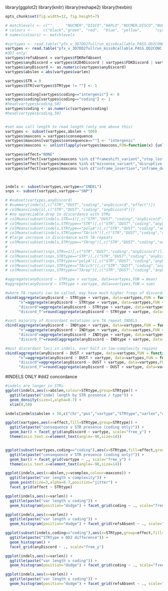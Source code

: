 library(ggplot2)
library(knitr)
library(reshape2)
library(hexbin)
```r
opts_chunk$set(fig.width=12, fig.height=7)

# matchlevels <- c("",     "NUCMER","DISCO","HAPLO","NUCMER,DISCO","NUCMER,HAPLO","DISCO,HAPLO","NUCMER,DISCO,HAPLO")
# colours <-     c("black","green", "red",  "blue", "yellow",      "cyan",        "magenta",     "white")
# names(colours) <- matchlevels

``` 

```r
#vartypes <- read.table("pfx_v_3D7DD2fullrun_miss0callable.PASS.DD2CONC.R3.varClass.txt",stringsAsFactors = F,sep='\t',header=T)
vartypes <- read.table("pfx_v_3D7DD2fullrun_miss0callable.PASS.DD2CONC.VARCLASS.varClass.txt",stringsAsFactors = F,sep='\t',header=T)
#3D7 only:
vartypes$refsAbsent = vartypes$FDKRefAbsent
vartypes$anyDiscord = vartypes$X2D4Discord | vartypes$FDKDiscord | vartypes$FDK2D4Incons
vartypes$anyDiscord <- as.numeric(vartypes$anyDiscord)
vartypes$abslen = abs(vartypes$varlen)

vartypes$STR = 0
vartypes$STR[vartypes$STRtype != ""] <- 1

vartypes$coding[vartypes$coding=="intergenic"] <- 0
vartypes$coding[vartypes$coding=="coding"] <- 1
#head(vartypes$coding,50)
vartypes$coding <- as.numeric(vartypes$coding)
#head(vartypes$coding,50)


#set max call length to read length (only one above this)
vartypes <- subset(vartypes,abslen < 500)
vartypes$maxcons = vartypes$consequence
vartypes$maxcons[vartypes$consequence==""] <- "intergenic"
vartypes$maxcons <- unlist(lapply(vartypes$maxcons,FUN=function(x) {unlist(strsplit(x,split ='&'))[[1]]}))

vartypes$effect="NONE"
vartypes$effect[vartypes$maxcons %in% c("frameshift_variant","stop_lost","start_lost","stop_gained","exon_loss_variant")] <- "NONSENSE"
vartypes$effect[vartypes$maxcons %in% c("missense_variant","disruptive_inframe_insertion","disruptive_inframe_deletion","splice_region_variant")] <- "MISSENSE"
vartypes$effect[vartypes$maxcons %in% c("inframe_insertion","inframe_deletion","synonymous_variant","intergenic","intragenic_variant","non_coding_exon_variant")] <- "NEUTRAL"

                           

indels <- subset(vartypes,vartype=="INDEL")
snps <- subset(vartypes,vartype=="SNP")
```

```r
# #subset(vartypes,anyDiscord)
# #summary(indels[,c("STR","DUST","coding","anyDiscord","effect")])
# colMeans(indels[,c("STR","DUST","coding","anyDiscord")])
# #no appreciable drop in discordance with STRs
# colMeans(subset(indels,STR==1)[,c("STR","DUST","coding","anyDiscord")])
# colMeans(subset(indels,STRtype=="STR")[,c("STR","DUST","coding","anyDiscord")])
# colMeans(subset(indels,STRtype=="polyA")[,c("STR","DUST","coding","anyDiscord")])
# colMeans(subset(indels,STRtype=="TArich")[,c("STR","DUST","coding","anyDiscord")])
# #large increase in discordance with TA-repeats
# colMeans(subset(indels,STRtype=="TArep")[,c("STR","DUST","coding","anyDiscord")])
# 
# colMeans(subset(snps,STR==1)[,c("STR","DUST","coding","anyDiscord")])
# colMeans(subset(snps,STRtype=="STR")[,c("STR","DUST","coding","anyDiscord")])
# colMeans(subset(snps,STRtype=="polyA")[,c("STR","DUST","coding","anyDiscord")])
# colMeans(subset(snps,STRtype=="TArich")[,c("STR","DUST","coding","anyDiscord")])
# colMeans(subset(snps,STRtype=="TArep")[,c("STR","DUST","coding","anyDiscord")])

```


```r

#aggregate(anyDiscord ~ STRtype + vartype, data=vartypes,FUN = mean)
#aggregate(anyDiscord ~ STRtype + vartype, data=vartypes,FUN = sum)

#where TA-repeats can be called, may have much higher freqs of discordance?
cbind(aggregate(anyDiscord ~ STRtype + vartype, data=vartypes,FUN = function(x) {sum(!is.na(x))})[,1:2],
      "n"=aggregate(anyDiscord ~ STRtype + vartype, data=vartypes,FUN = function(x) {sum(!is.na(x))})[,3],
      "discord"=aggregate(anyDiscord ~ STRtype + vartype, data=vartypes,FUN = sum)[,3],
      "discord_f"=round(aggregate(anyDiscord ~ STRtype + vartype, data=vartypes,FUN = mean)[,"anyDiscord"],3))

#vast majority of discordant mutations are TA repeat INDELS
cbind(aggregate(anyDiscord ~ INDtype + vartype, data=vartypes,FUN = function(x) {sum(!is.na(x))})[,1:2],
      "n"=aggregate(anyDiscord ~ INDtype + vartype, data=vartypes,FUN = function(x) {sum(!is.na(x))})[,3],
      "discord"=aggregate(anyDiscord ~ INDtype + vartype, data=vartypes,FUN = sum)[,3],
      "discord_f"=round(aggregate(anyDiscord ~ INDtype + vartype, data=vartypes,FUN = mean)[,"anyDiscord"],3))

#most discordant loci in indels, over half in low-complexity regions
cbind(aggregate(anyDiscord ~ DUST + vartype, data=vartypes,FUN = function(x) {sum(!is.na(x))})[,1:2],
      "n"=aggregate(anyDiscord ~ DUST + vartype, data=vartypes,FUN = function(x) {sum(!is.na(x))})[,3],
      "discord"=aggregate(anyDiscord ~ DUST + vartype, data=vartypes,FUN = sum)[,3],
      "discord_f"=round(aggregate(anyDiscord ~ DUST + vartype, data=vartypes,FUN = mean)[,"anyDiscord"],3))


```

#INDELS ONLY
#dd2 concordance
```r

#indels are longer in STRs
ggplot(indels,aes(x=abslen,colour=STRtype,group=STRtype)) + 
  ggtitle(paste("indel length by STR presence / type")) +
  geom_density(size=1,alpha=0.7) +
  xlim(0,50)

indels[indels$abslen > 50,c("chr","pos","vartype","STRtype","varlen","coding","consequence")]

ggplot(vartypes,aes(x=effect,fill=STRtype,group=STRtype)) + 
  ggtitle(paste("consequence v STR presence (coding only)")) +
  geom_bar() + facet_grid(anyDiscord ~ vartype, scale="free_y") + 
  theme(axis.text.x=element_text(angle=-90,size=14))


ggplot(subset(vartypes,coding=="coding"),aes(x=STRtype,fill=effect,group=effect)) + 
  ggtitle(paste("consequence v STR presence (coding only)")) +
  geom_bar() + facet_grid(vartype ~ ., scale="free_y") + 
  theme(axis.text.x=element_text(angle=-90,size=14))

```

```r


ggplot(indels,aes(x=abslen,y=vcomplex,colour=maxcons)) + 
  ggtitle(paste("var length v complexity")) +
  geom_point(size=3,alpha=0.7,position="jitter") + 
  facet_grid(effect ~ STRtype)

ggplot(indels,aes(x=varlen)) + 
  ggtitle(paste("var length v coding")) +
  geom_histogram(position="dodge") + facet_grid(coding ~ ., scale="free_y")

ggplot(indels,aes(x=varlen)) + 
  ggtitle(paste("var length v coding")) +
  geom_histogram(position="dodge") + facet_grid(refsAbsent ~ ., scale="free_y")

```


```r

ggplot(subset(indels,coding=="coding"),aes(x=STRtype,group=effect,fill=effect)) + 
  ggtitle(paste("STRtype v DD2 difference")) +
  geom_histogram() + 
  facet_grid(anyDiscord ~ ., scale="free_y")

ggplot(indels,aes(x=varlen)) + 
  ggtitle(paste("var length v coding")) +
  geom_histogram(position="dodge") + facet_grid(coding ~ ., scale="free_y")

ggplot(indels,aes(x=varlen)) + 
  ggtitle(paste("var length v coding")) +
  geom_histogram(position="dodge") + facet_grid(refsAbsent ~ ., scale="free_y")

```


